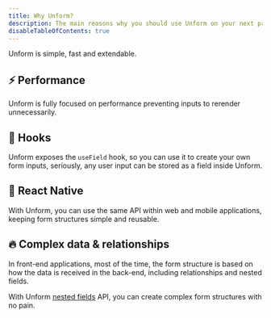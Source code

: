 ```yaml
---
title: Why Unform?
description: The main reasons why you should use Unform on your next project.
disableTableOfContents: true
---
```


Unform is simple, fast and extendable.

## ⚡️ Performance

Unform is fully focused on performance preventing inputs to rerender unnecessarily.

## 💜 Hooks

Unform exposes the `useField` hook, so you can use it to create your own form inputs, seriously, any user input can be stored as a field inside Unform.

## 📱 React Native

With Unform, you can use the same API within web and mobile applications, keeping form structures simple and reusable.

## 🔥 Complex data & relationships

In front-end applications, most of the time, the form structure is based on how the data is received in the back-end, including relationships and nested fields.

With Unform [nested fields](/guides/complex-structures) API, you can create complex form structures with no pain.
